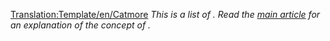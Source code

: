 [[Translation:Template/en/Catmore]]
<noinclude></noinclude>
''This is a list of {{PAGENAME}}. Read the [[en/{{PAGENAME}}|main article]] for an explanation of the concept of {{PAGENAME}}.''